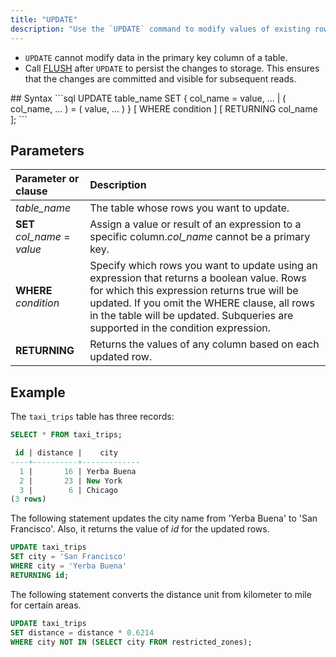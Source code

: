 ```yaml
---
title: "UPDATE"
description: "Use the `UPDATE` command to modify values of existing rows in a table."
---
```


<Note>


* `UPDATE` cannot modify data in the primary key column of a table.
* Call [FLUSH](/docs/current/sql-flush/) after `UPDATE` to persist the changes to storage. This ensures that the changes are committed and visible for subsequent reads.

</Note>
## Syntax
```sql
UPDATE table_name
    SET { col_name = value, ... | ( col_name, ... ) = ( value, ... ) }
    [ WHERE condition ]
    [ RETURNING col_name ];
```

## Parameters

| Parameter or clause            | Description                                                                                                                                                                                                                                                                      |
| :----------------------------- | :------------------------------------------------------------------------------------------------------------------------------------------------------------------------------------------------------------------------------------------------------------------------------- |
| _table\_name_                  | The table whose rows you want to update.                                                                                                                                                                                                                                         |
| **SET** _col\_name_ \= _value_ | Assign a value or result of an expression to a specific column._col\_name_ cannot be a primary key.                                                                                                                                                                              |
| **WHERE** _condition_          | Specify which rows you want to update using an expression that returns a boolean value. Rows for which this expression returns true will be updated.  If you omit the WHERE clause, all rows in the table will be updated. Subqueries are supported in the condition expression. |
| **RETURNING**                  | Returns the values of any column based on each updated row.                                                                                                                                                                                                                      |

## Example

The `taxi_trips` table has three records:

```sql
SELECT * FROM taxi_trips;
```

```sql
 id | distance |    city
----+----------+-------------
  1 |       16 | Yerba Buena
  2 |       23 | New York
  3 |        6 | Chicago
(3 rows)
```

The following statement updates the city name from 'Yerba Buena' to 'San Francisco'. Also, it returns the value of _id_ for the updated rows.

```sql
UPDATE taxi_trips
SET city = 'San Francisco'
WHERE city = 'Yerba Buena'
RETURNING id;
```

The following statement converts the distance unit from kilometer to mile for certain areas.

```sql
UPDATE taxi_trips
SET distance = distance * 0.6214
WHERE city NOT IN (SELECT city FROM restricted_zones);
```

